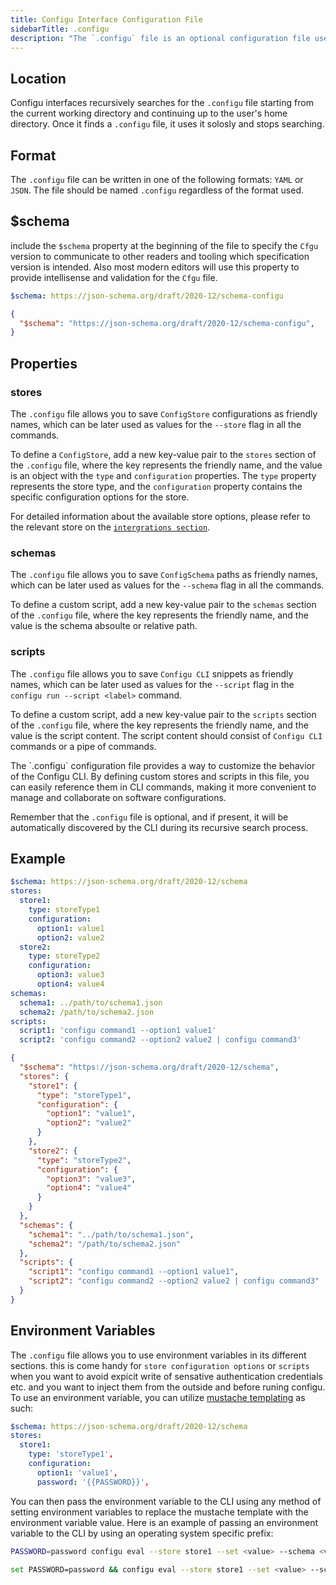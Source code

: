 ```yaml
---
title: Configu Interface Configuration File
sidebarTitle: .configu
description: "The `.configu` file is an optional configuration file used by the various Configu interfaces to customize its behavior. The file should be named `.configu` regardless of the format used: JSON or YAML."
---
```


## Location

Configu interfaces recursively searches for the `.configu` file starting from the current working directory and continuing up to the user's home directory. Once it finds a `.configu` file, it uses it solosly and stops searching.

## Format

The `.configu` file can be written in one of the following formats: `YAML` or `JSON`. The file should be named `.configu` regardless of the format used.

## $schema

include the `$schema` property at the beginning of the file to specify the `Cfgu` version to communicate to other readers and tooling which specification version is intended.
Also most modern editors will use this property to provide intellisense and validation for the `Cfgu` file.

<CodeGroup>

```yaml YAML
$schema: https://json-schema.org/draft/2020-12/schema-configu
```

```json JSON
{
  "$schema": "https://json-schema.org/draft/2020-12/schema-configu",
}
```

</CodeGroup>

## Properties

### stores

The `.configu` file allows you to save `ConfigStore` configurations as friendly names, which can be later used as values for the `--store` flag in all the commands.

To define a `ConfigStore`, add a new key-value pair to the `stores` section of the `.configu` file, where the key represents the friendly name, and the value is an object with the `type` and `configuration` properties. The `type` property represents the store type, and the `configuration` property contains the specific configuration options for the store.

For detailed information about the available store options, please refer to the relevant store on the [`intergrations section`](/config-store).

### schemas

The `.configu` file allows you to save `ConfigSchema` paths as friendly names, which can be later used as values for the `--schema` flag in all the commands.

To define a custom script, add a new key-value pair to the `schemas` section of the `.configu` file, where the key represents the friendly name, and the value is the schema absoulte or relative path.

### scripts

The `.configu` file allows you to save `Configu CLI` snippets as friendly names, which can be later used as values for the `--script` flag in the `configu run --script <label>` command.

To define a custom script, add a new key-value pair to the `scripts` section of the `.configu` file, where the key represents the friendly name, and the value is the script content. The script content should consist of `Configu CLI` commands or a pipe of commands.

<Tip>
The `.configu` configuration file provides a way to customize the behavior of the Configu CLI. By defining custom stores and scripts in this file, you can easily reference them in CLI commands, making it more convenient to manage and collaborate on software configurations.

Remember that the `.configu` file is optional, and if present, it will be automatically discovered by the CLI during its recursive search process.
</Tip>


## Example

<CodeGroup>

```yaml YAML
$schema: https://json-schema.org/draft/2020-12/schema
stores:
  store1:
    type: storeType1
    configuration:
      option1: value1
      option2: value2
  store2:
    type: storeType2
    configuration:
      option3: value3
      option4: value4
schemas:
  schema1: ../path/to/schema1.json
  schema2: /path/to/schema2.json
scripts:
  script1: 'configu command1 --option1 value1'
  script2: 'configu command2 --option2 value2 | configu command3'
```

```json JSON
{
  "$schema": "https://json-schema.org/draft/2020-12/schema",
  "stores": {
    "store1": {
      "type": "storeType1",
      "configuration": {
        "option1": "value1",
        "option2": "value2"
      }
    },
    "store2": {
      "type": "storeType2",
      "configuration": {
        "option3": "value3",
        "option4": "value4"
      }
    }
  },
  "schemas": {
    "schema1": "../path/to/schema1.json",
    "schema2": "/path/to/schema2.json"
  },
  "scripts": {
    "script1": "configu command1 --option1 value1",
    "script2": "configu command2 --option2 value2 | configu command3"
  }
}
```

</CodeGroup>

## Environment Variables

The `.configu` file allows you to use environment variables in its different sections. this is come handy for `store configuration options` or `scripts` when you want to avoid expicit write of sensative authentication credentials etc. and you want to inject them from the outside and before runing configu. To use an environment variable, you can utilize [mustache templating](https://mustache.github.io/) as such:

```yaml
$schema: https://json-schema.org/draft/2020-12/schema
stores:
  store1:
    type: 'storeType1',
    configuration:
      option1: 'value1',
      password: '{{PASSWORD}}',
```

You can then pass the environment variable to the CLI using any method of setting environment variables to replace the mustache template with the environment variable value. Here is an example of passing an environment variable to the CLI by using an operating system specific prefix:

<CodeGroup>

```bash Linux/MacOS
PASSWORD=password configu eval --store store1 --set <value> --schema <value> [-c <value>]
```

```bash Windows
set PASSWORD=password && configu eval --store store1 --set <value> --schema <value> [-c <value>]
```

</CodeGroup>
